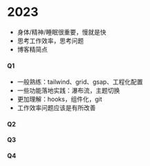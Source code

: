 # 2023

- 身体/精神/睡眠很重要，慢就是快
- 思考工作效率，思考问题
- 博客精简点

#### Q1

- 一般熟练：tailwind、grid、gsap、工程化配置
- 一些功能落地实践：瀑布流，主题切换
- 更加理解：hooks，组件化，git
- 工作效率问题应该是有所改善

#### Q2

#### Q3

#### Q4
